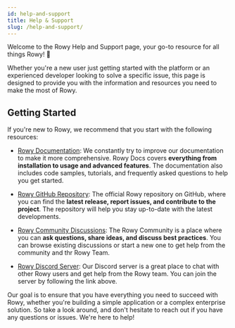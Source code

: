 ```yaml
---
id: help-and-support
title: Help & Support
slug: /help-and-support/
---
```


Welcome to the Rowy Help and Support page, your go-to resource for all things Rowy! 🌟

Whether you're a new user just getting started with the platform or an experienced developer looking to solve a specific issue, this page is designed to provide you with the information and resources you need to make the most of Rowy.

## Getting Started

If you're new to Rowy, we recommend that you start with the following resources:

- [Rowy Documentation](https://docs.rowy.io/): We constantly try to improve our documentation to make it more comprehensive. Rowy Docs covers **everything from installation to usage and advanced features**. The documentation also includes code samples, tutorials, and frequently asked questions to help you get started.

- [Rowy GitHub Repository](https://github.com/rowyio/rowy): The official Rowy repository on GitHub, where you can find the **latest release, report issues, and contribute to the project**. The repository will help you stay up-to-date with the latest developments.

- [Rowy Community Discussions](https://github.com/rowyio/rowy/discussions): The Rowy Community is a place where you can **ask questions, share ideas, and discuss best practices**. You can browse existing discussions or start a new one to get help from the community and thr Rowy Team.

- [Rowy Discord Server](https://discord.com/invite/B8yAD5PDX4): Our Discord server is a great place to chat with other Rowy users and get help from the Rowy team. You can join the server by following the link above.

Our goal is to ensure that you have everything you need to succeed with Rowy, whether you're building a simple application or a complex enterprise solution. So take a look around, and don't hesitate to reach out if you have any questions or issues. We're here to help!
